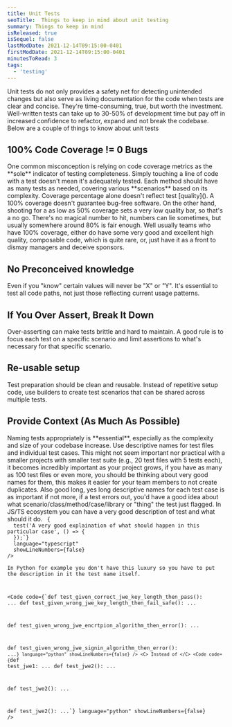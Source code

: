 ```yaml
---
title: Unit Tests
seoTitle:  Things to keep in mind about unit testing
summary: Things to keep in mind 
isReleased: true
isSequel: false
lastModDate: 2021-12-14T09:15:00-0401
firstModDate: 2021-12-14T09:15:00-0401
minutesToRead: 3
tags:
  - 'testing'
---
```


<C>
Unit tests do not only provides a safety net for detecting unintended changes but also serve as living documentation for the code when tests are clear and concise. 
</C>
<C>
They're time-consuming, true, but worth the investment. Well-written tests can take up to 30-50% of development time but pay off in increased confidence to refactor, expand and not break the codebase.
</C>
<C>
Below are a couple of things to know about unit tests
</C>
<H2>100% Code Coverage != 0 Bugs</H2>
<C>
One common misconception is relying on code coverage metrics as the **sole** indicator of testing completeness. Simply touching a line of code with a test doesn't mean it's adequately tested. Each method should have as many tests as needed, covering various **scenarios** based on its complexity.
 </C>
<C>
Coverage percentage alone doesn't reflect test [quality](). A 100% coverage doesn't guarantee bug-free software. On the other hand, shooting for a as low as 50% coverage sets a very low quality bar, so that's a no go. There's no magical number to hit, numbers can lie sometimes, but usually somewhere around 80% is fair enough.
 </C>
 <C>
Well usually teams who have 100% coverage, either do have some very good and excellent high quality, composable code, which is quite rare, or, just have it as a front to dismay managers and deceive sponsors. 
 </C>
 <H2>No Preconceived knowledge</H2>
 <C>
Even if you "know" certain values will never be "X" or "Y". It's essential to test all code paths, not just those reflecting current usage patterns.
 </C>

<H2>If You Over Assert, Break  It Down</H2>
 <C>
Over-asserting can make tests brittle and hard to maintain. A good rule is to focus each test on a specific scenario and limit assertions to what's necessary for that specific scenario.
</C>
<H2>Re-usable setup</H2>
 <C>
Test preparation should be clean and reusable. Instead of repetitive setup code, use <L href="https://en.wikipedia.org/wiki/Builder_pattern">builders</L> to create test scenarios that can be shared across multiple tests.
</C>
<H2>Provide Context (As Much As Possible)</H2>
 <C>
Naming tests appropriately is **essential**, especially as the complexity and size of your codebase increase. Use descriptive names for test files and individual test cases.  This might not seem important nor practical with a smaller projects with smaller test suite (e.g., 20 test files with 5 tests each), it becomes incredibly important as your project grows, if you have as many as 100 test files or even more, you should be thinking about very good names for them, this makes it easier for your team members to not create duplicates. Also good long, yes long descriptive names for each test case is as important if not more,  if a test errors out, you'd have a good idea about what scenario/class/method/case/library or "thing" the test just flagged.
</C>
 <C>
In JS/TS ecosystem you can have a very good description of test and what should it do.
</C>
<Code
  code={`describe("A very good description over what you're testing", () => {
  test('A very good explaination of what should happen in this particular case', () => {
  });`}
  language="typescript"
  showLineNumbers={false}
/>
 <C>
In Python for example you don't have this luxury so you have to put the description in it the test name itself.
</C>

<Code
  code={`def test_given_correct_jwe_key_length_then_pass():
	...
def test_given_wrong_jwe_key_length_then_fail_safe():
	...

def test_given_wrong_jwe_encrtpion_algorithm_then_error():
	...
	
def test_given_wrong_jwe_signin_algorithm_then_error():
	...`}
  language="python"
  showLineNumbers={false}
/>
 <C>
Instead of
</C>
<Code
  code={`def test_jwe1:
	...
def test_jwe2():
	...

def test_jwe2():
	...
	
def test_jwe2():
	...`}
  language="python"
  showLineNumbers={false}
/>